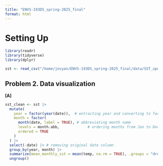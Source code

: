 ```yaml
---
title: "ENVS-193DS_spring-2025_final"
format: html
---
```


# Setting Up

```r

library(readr)
library(tidyverse)
library(dplyr)

sst <- read_csv("/home/jovyan/ENVS-193DS_spring-2025_final/data/SST_update2023.csv")

```



## Problem 2. Data visualization

**[A]**
```r

sst_clean <- sst |> 
  mutate(
    year = factor(year(date)),  # extracting year and converting to factor
    month = factor(
      month(date, label = TRUE), # abbreviating month name
      levels = month.abb,             # ordering months from Jan to Dec
      ordered = TRUE
    )
  ) |> 
  select(-date) |> # removing original date column
  group_by(year, month) |> 
  summarize(mean_monthly_sst = mean(temp, na.rm = TRUE), .groups = "drop") |> 
  ungroup()


```



